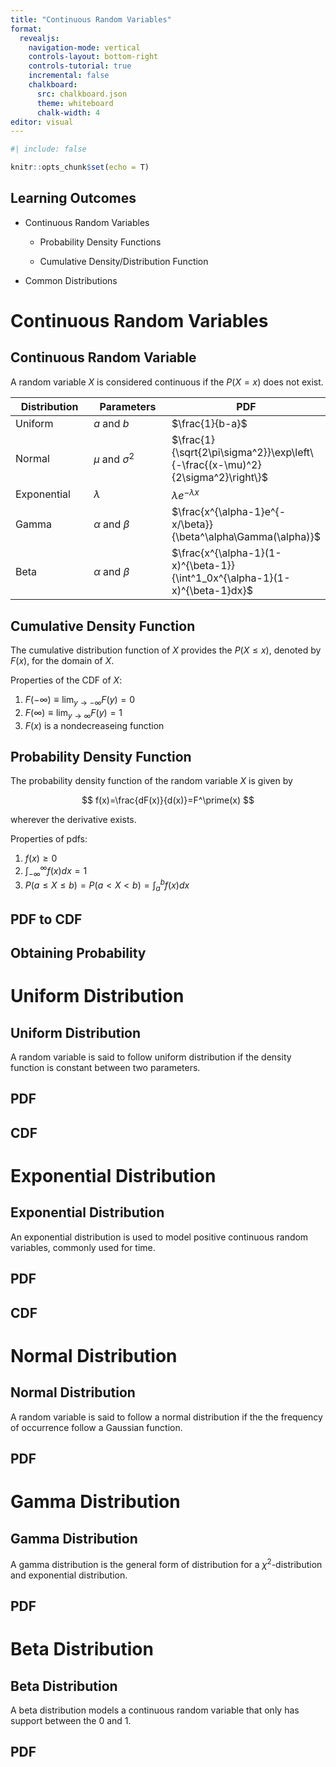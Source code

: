 ```yaml
---
title: "Continuous Random Variables"
format:
  revealjs:
    navigation-mode: vertical
    controls-layout: bottom-right
    controls-tutorial: true
    incremental: false 
    chalkboard:
      src: chalkboard.json
      theme: whiteboard
      chalk-width: 4
editor: visual
---
```


```r
#| include: false

knitr::opts_chunk$set(echo = T)

```

## Learning Outcomes

-   Continuous Random Variables

    -   Probability Density Functions

    -   Cumulative Density/Distribution Function

-   Common Distributions

# Continuous Random Variables

## Continuous Random Variable

A random variable $X$ is considered continuous if the $P(X=x)$ does not exist.

::: fragment
| Distribution | Parameters | PDF |
|-------------------|-------------------|----------------------------------|
| Uniform | $a$ and $b$ | $\frac{1}{b-a}$ |
| Normal | $\mu$ and $\sigma^2$ | $\frac{1}{\sqrt{2\pi\sigma^2}}\exp\left\{-\frac{(x-\mu)^2}{2\sigma^2}\right\}$ |
| Exponential | $\lambda$ | $\lambda e^{-\lambda x}$ |
| Gamma | $\alpha$ and $\beta$ | $\frac{x^{\alpha-1}e^{-x/\beta}}{\beta^\alpha\Gamma(\alpha)}$ |
| Beta | $\alpha$ and $\beta$ | $\frac{x^{\alpha-1}(1-x)^{\beta-1}}{\int^1_0x^{\alpha-1}(1-x)^{\beta-1}dx}$ |
:::

## Cumulative Density Function

The cumulative distribution function of $X$ provides the $P(X\leq x)$, denoted by $F(x)$, for the domain of $X$.

Properties of the CDF of $X$:

1.  $F(-\infty)\equiv \lim_{y\rightarrow -\infty}F(y)=0$
2.  $F(\infty)\equiv \lim_{y\rightarrow \infty}F(y)=1$
3.  $F(x)$ is a nondecreaseing function

## Probability Density Function

The probability density function of the random variable $X$ is given by

$$
f(x)=\frac{dF(x)}{d(x)}=F^\prime(x)
$$

wherever the derivative exists.

Properties of pdfs:

1.  $f(x)\geq 0$
2.  $\int^\infty_{-\infty}f(x)dx=1$
3.  $P(a\leq X\leq b) = P(a<X<b)=\int^b_af(x)dx$

## PDF to CDF

## Obtaining Probability

# Uniform Distribution

## Uniform Distribution

A random variable is said to follow uniform distribution if the density function is constant between two parameters.

## PDF

## CDF

# Exponential Distribution

## Exponential Distribution

An exponential distribution is used to model positive continuous random variables, commonly used for time.

## PDF

## CDF

# Normal Distribution

## Normal Distribution

A random variable is said to follow a normal distribution if the the frequency of occurrence follow a Gaussian function.

## PDF

# Gamma Distribution

## Gamma Distribution

A gamma distribution is the general form of distribution for a $\chi^2$-distribution and exponential distribution.

## PDF

# Beta Distribution

## Beta Distribution

A beta distribution models a continuous random variable that only has support between the 0 and 1.

## PDF